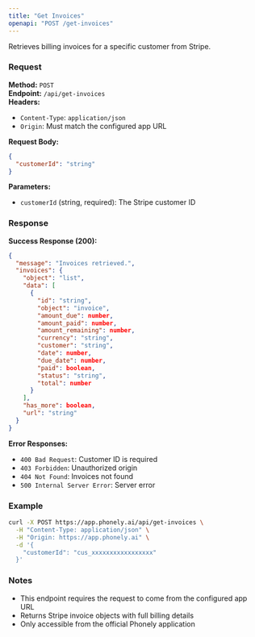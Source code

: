 ```yaml
---
title: "Get Invoices"
openapi: "POST /get-invoices"
---
```


Retrieves billing invoices for a specific customer from Stripe.

### Request

**Method:** `POST`  
**Endpoint:** `/api/get-invoices`  
**Headers:**
- `Content-Type`: `application/json`
- `Origin`: Must match the configured app URL

**Request Body:**
```json
{
  "customerId": "string"
}
```

**Parameters:**
- `customerId` (string, required): The Stripe customer ID

### Response

**Success Response (200):**
```json
{
  "message": "Invoices retrieved.",
  "invoices": {
    "object": "list",
    "data": [
      {
        "id": "string",
        "object": "invoice",
        "amount_due": number,
        "amount_paid": number,
        "amount_remaining": number,
        "currency": "string",
        "customer": "string",
        "date": number,
        "due_date": number,
        "paid": boolean,
        "status": "string",
        "total": number
      }
    ],
    "has_more": boolean,
    "url": "string"
  }
}
```

**Error Responses:**
- `400 Bad Request`: Customer ID is required
- `403 Forbidden`: Unauthorized origin
- `404 Not Found`: Invoices not found
- `500 Internal Server Error`: Server error

### Example

```bash
curl -X POST https://app.phonely.ai/api/get-invoices \
  -H "Content-Type: application/json" \
  -H "Origin: https://app.phonely.ai" \
  -d '{
    "customerId": "cus_xxxxxxxxxxxxxxxxx"
  }'
```

### Notes

- This endpoint requires the request to come from the configured app URL
- Returns Stripe invoice objects with full billing details
- Only accessible from the official Phonely application
